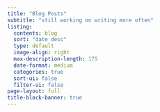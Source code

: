 ```yaml
---
title: "Blog Posts"
subtitle: "still working on writing more often"
listing:
  contents: blog
  sort: "date desc"
  type: default
  image-align: right
  max-description-length: 175
  date-format: medium
  categories: true
  sort-ui: false
  filter-ui: false
page-layout: full
title-block-banner: true
---
```


